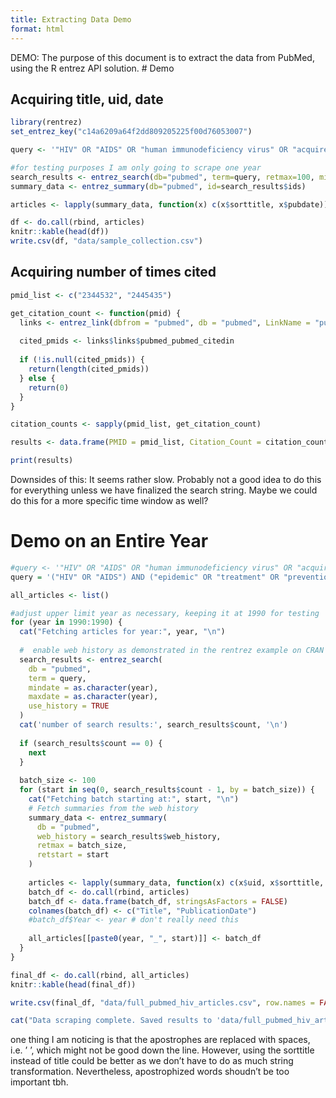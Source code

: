 ```yaml
---
title: Extracting Data Demo
format: html
---
```

DEMO: The purpose of this document is to extract the data from PubMed, using the R entrez API solution.
# Demo

## Acquiring title, uid, date
```r
library(rentrez)
set_entrez_key("c14a6209a64f2dd809205225f00d76053007")

```

```r
query <- '"HIV" OR "AIDS" OR "human immunodeficiency virus" OR "acquired immunodeficiency syndrome"'

#for testing purposes I am only going to scrape one year
search_results <- entrez_search(db="pubmed", term=query, retmax=100, mindate="2023", maxdate="2024")
summary_data <- entrez_summary(db="pubmed", id=search_results$ids)

```


```r
articles <- lapply(summary_data, function(x) c(x$sorttitle, x$pubdate))

df <- do.call(rbind, articles)
knitr::kable(head(df))
write.csv(df, "data/sample_collection.csv")
```

## Acquiring number of times cited

```r

pmid_list <- c("2344532", "2445435")

get_citation_count <- function(pmid) {
  links <- entrez_link(dbfrom = "pubmed", db = "pubmed", LinkName = "pubmed_pubmed_citedin", id = pmid)
  
  cited_pmids <- links$links$pubmed_pubmed_citedin
  
  if (!is.null(cited_pmids)) {
    return(length(cited_pmids))
  } else {
    return(0)
  }
}

citation_counts <- sapply(pmid_list, get_citation_count)

results <- data.frame(PMID = pmid_list, Citation_Count = citation_counts)

print(results)

```

Downsides of this: It seems rather slow. Probably not a good idea to do this for everything unless we have finalized the search string. Maybe we could do this for a more specific time window as well?

# Demo on an Entire Year

```r
#query <- '"HIV" OR "AIDS" OR "human immunodeficiency virus" OR "acquired immunodeficiency syndrome"'
query = '("HIV" OR "AIDS") AND ("epidemic" OR "treatment" OR "prevention" OR "detection" OR "vaccine" OR "mathematical modeling" OR "prognosis" OR "case study" OR "healthcare" OR "public health" OR "immunology" OR "infectious diseases") NOT ("conference" OR "summit" OR "legal" OR "audiology" OR "non-HIV infections")'

all_articles <- list()

#adjust upper limit year as necessary, keeping it at 1990 for testing
for (year in 1990:1990) {
  cat("Fetching articles for year:", year, "\n")
  
  #  enable web history as demonstrated in the rentrez example on CRAN
  search_results <- entrez_search(
    db = "pubmed", 
    term = query, 
    mindate = as.character(year), 
    maxdate = as.character(year), 
    use_history = TRUE
  )
  cat('number of search results:', search_results$count, '\n')
  
  if (search_results$count == 0) {
    next
  }
  
  batch_size <- 100 
  for (start in seq(0, search_results$count - 1, by = batch_size)) {
    cat("Fetching batch starting at:", start, "\n")
    # Fetch summaries from the web history
    summary_data <- entrez_summary(
      db = "pubmed",
      web_history = search_results$web_history,
      retmax = batch_size,
      retstart = start
    )
    
    articles <- lapply(summary_data, function(x) c(x$uid, x$sorttitle, x$pubdate))
    batch_df <- do.call(rbind, articles)
    batch_df <- data.frame(batch_df, stringsAsFactors = FALSE)
    colnames(batch_df) <- c("Title", "PublicationDate")
    #batch_df$Year <- year # don't really need this
    
    all_articles[[paste0(year, "_", start)]] <- batch_df
  }
}

```

```r
final_df <- do.call(rbind, all_articles)
knitr::kable(head(final_df))

write.csv(final_df, "data/full_pubmed_hiv_articles.csv", row.names = FALSE)

cat("Data scraping complete. Saved results to 'data/full_pubmed_hiv_articles.csv'\n")


```

::: callout-note
one thing I am noticing is that the apostrophes are replaced with spaces, i.e. ' ', which might not be good down the line. However, using the sorttitle instead of title could be better as we don't have to do as much string transformation. Nevertheless, apostrophized words shoudn't be too important tbh.
:::

```r


```
